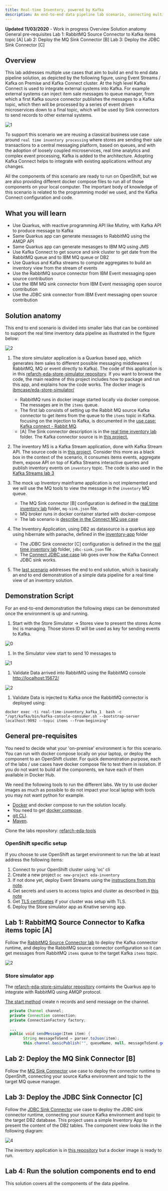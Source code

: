 ```yaml
---
title: Real-time Inventory, powered by Kafka
description: An end-to-end data pipeline lab scenario, connecting multiple components of a realtime inventory system via Kafka Connect.
---
```


<InlineNotification kind="warning">
<strong>Updated 11/03/2020</strong> - Work in progress
</InlineNotification>

<AnchorLinks>
  <AnchorLink>Overview</AnchorLink>
  <AnchorLink>Solution anatomy</AnchorLink>
  <AnchorLink>General pre-requisites</AnchorLink>
  <AnchorLink>Lab 1: RabbitMQ Source Connector to Kafka items topic [A]</AnchorLink>
  <AnchorLink>Lab 2: Deploy the MQ Sink Connector [B]</AnchorLink>
  <AnchorLink>Lab 3: Deploy the JDBC Sink Connector [C]</AnchorLink>
 </AnchorLinks>

## Overview

This lab addresses multiple use cases that aim to build an end to end data pipeline solution, as depicted by the following figure, using Event Streams / Kafka on Premise and Kafka Connect cluster. At the high level Kafka Connect is used to integrate external systems into Kafka. For example external systems can inject item sale messages to queue manager, from which a first Kafka source connector publishes the messages to a Kafka topic, which then will be processed by a series of event driven microservices down to a final topic, which will be used by Sink connectors to send records to other external systems.

 ![1](./images/kconnect-overview.png)

To support this scenario we are reusing a classical business use case around `real time inventory processing` where stores are sending their sale transactions to a central messaging platform, based on queues, and with the adoption of loosely coupled microservices, real time analytics and complex event processing, Kafka is added to the architecture. Adopting Kafka Connect helps to integrate with existing applications without any changes.

All the components of this scenario are ready to run on OpenShift, but we are also providing different docker compose files to run all of those components on your local computer. The important body of knowledge of this scenario is related to the programming model we used, and the Kafka Connect configuration and code.

## What you will learn

* Use Quarkus, with reactive programming API like Mutiny, with Kafka API to produce message to Kafka
* Same Quarkus app can generate messages to RabbitMQ using the AMQP API
* Same Quarkus app can generate mesasges to IBM MQ using JMS
* Use Kafka Connect to get source and sink cluster to get date from the RabbitMQ queue and to IBM MQ queue or DB2
* Use Quarkus and Kafka streams to compute aggregates to build an inventory view from the stream of events
* Use the RabbitMQ source connector from IBM Event messaging open source contribution
* Use the IBM MQ sink connector from IBM Event messaging open source contribution
* Use the JDBC sink connector from IBM Event messaging open source contribution

## Solution anatomy

This end to end scenario is divided into smaller labs that can be combined to support the real time inventory data pipeline as illustrated in the figure below:

 ![2](./images/kconnect-scenario-components.png)

1. The store simulator application is a Quarkus based app, which generates item sales to different possible messaging middlewares ( RabbitMQ, MQ or event directly to Kafka). The code of this application is in this [ refarch-eda-store-simulator repository](https://github.com/ibm-cloud-architecture/refarch-eda-store-simulator). If you want to browse the code, the main readme of this project includes how to package and run this app, and explains how the code works. The docker image is [ibmcase/eda-store-simulator/](https://hub.docker.com/r/ibmcase/eda-store-simulator)

    * RabbitMQ runs in docker image started locally via docker compose. The messages are in the `items` queue.
    * The first lab consists of setting up the Rabbit MQ source Kafka connector to get items from the queue to the `items` topic in Kafka.  focusing on the injection to Kafka, is documented in the [use case: Kafka connect - Rabbit MQ](../../use-cases/connect-rabbitmq/).
    * [A] The Sink connector description is in the [real time inventory lab](https://github.com/ibm-cloud-architecture/refarch-eda-tools) folder. The Kafka connector source is in [this project.](https://github.com/ibm-messaging/kafka-connect-rabbitmq-source)
    
2. The inventory MS is a Kafka Stream application, done with Kafka Stream API. The source code is in [this project](https://github.com/ibm-cloud-architecture/refarch-eda-item-inventory). Consider this more as a black box in the context of the scenario, it consumes items events, aggregate them, expose API on top of Kafka Streams interactive queries and publish inventory events on `inventory` topic. The code is also used in the [Kafka Streams lab 3](../../use-cases/kafka-streams/lab-3/)
3. The mock up Inventory mainframe application is not implemented and we will use the MQ tools to view the message in the `inventory` MQ queue.

    * The MQ Sink connector [B] configuration is defined in the [real time inventory lab](https://github.com/ibm-cloud-architecture/refarch-eda-tools) folder, `mq-sink.json` file.
    * MQ broker runs in docker container started with docker-compose
    * The lab scenario is [describe in the Connect MQ use case ](../../use-cases/connect-mq/)
1. The Inventory Application, using DB2 as datasource is a quarkus app using hibernate with panache, defined in the [inventory-app](https://github.com/ibm-cloud-architecture/refarch-eda-inventory-app) folder

    * The JDBC Sink connector [C] configuration is defined in the the [real time inventory lab](https://github.com/ibm-cloud-architecture/refarch-eda-tools) folder, `jdbc-sink.json` file .
    * The [Connect JDBC use case](../../use-cases/connect-jdbc/) lab goes over how the Kafka Connect JDBC sink works.
1. The [last scenario](#scenario-4:-run-the-solution-components-end-to-end-on-kubernetes) addresses the end to end solution, which is basically an end to end demonstration of a simple data pipeline for a real time view of an inventory solution.

## Demonstration Script 

For an end-to-end demonstration the following steps can be demonstrated once the environment is up and running.

1. Start with the Store Simulator -> Stores view to present the stores Acme Inc is managing. Those stores ID will be used as key for sending events to Kafka.

 ![0](./images/stores-view.png)

1. In the Simulator view start to send 10 messages to 

 ![1](./images/rmq-simulator.png)

1. Validate Data arrived into RabbitMQ using the RabbitMQ console [http://localhost:15672/](http://localhost:15672/#/)

 ![2](../../use-cases/connect-rabbitmq/images/rabbitmq-item-msgs.png)

1. Validate Data is injected to Kafka once the RabbitMQ connector is deployed using:

```shell
docker exec -ti real-time-inventory_kafka_1  bash -c "/opt/kafka/bin/kafka-console-consumer.sh --bootstrap-server localhost:9092 --topic items --from-beginning"

```

## General pre-requisites

<InlineNotification kind="info">You need to decide what your 'on-premise' environment is for this scenario. You can run with docker compose locally on your laptop, or deploy the component to an OpenShift cluster. For quick demonstration purpose, each of the labs / use cases have docker compose file to test them in isolation. If you do not want to build all the components, we have each of them available in Docker Hub.
</InlineNotification>

We need the following tools to run the different labs. We try to use docker images as much as possible to do not impact your local laptop with tools you may not want python for example.

* [Docker](https://docs.docker.com/) and docker compose to run the solution locally.
* You need to get [docker compose](https://docs.docker.com/compose/).
* [git CLI](https://git-scm.com/downloads).
* [Maven](https://maven.apache.org/install.html).

Clone the labs repository: [refarch-eda-tools](https://github.com/ibm-cloud-architecture/refarch-eda-tools)

### OpenShift specific setup

If you choose to use OpenShift as target environment to run the lab at least address the following items:

1. Connect to your OpenShift cluster using 'oc' cli
1. Create a new project `oc new-project eda-inventory`
1. If not done yet, deploy Event Streams using the [instructions from this note](/use-cases/overview/pre-requisites#install-event-streams-using-operators).
1. Get secrets and users to access topics and cluster as described in [this note](/use-cases/overview/pre-requisites#getting-scram-authentication-from-event-streams-on-openshift)
1. Get [TLS certificates](/use-cases/overview/pre-requisites#getting-tls-authentication-from-event-streams-on-openshift) if your cluster was setup with TLS.
1. Deploy the Store simulator app as Knative serving app. 

## Lab 1: RabbitMQ Source Connector to Kafka items topic [A]

Follow the [RabbitMQ Source Connector lab](/use-cases/connect-rabbitmq/) to deploy the Kafka connector runtime, and deploy the RabbitMQ source connector configuration so it can get messages from RabbitMQ `items` queue to the target Kafka `items` topic.

 ![2](../../use-cases/connect-rabbitmq/images/comp-view.png)

### Store simulator app

The [refarch-eda-store-simulator repository](https://github.com/ibm-cloud-architecture/refarch-eda-store-simulator) containts the Quarkus app to integrate with RabbitMQ using AMQP protocol.

[The start method](https://github.com/ibm-cloud-architecture/refarch-eda-store-simulator/blob/79fcb162ca2f4837df5cd73ac0f346af4d767f18/src/main/java/ibm/gse/eda/stores/infrastructure/rabbitmq/RabbitMQItemGenerator.java#L57-L67) create n records and send message on the channel.

```Java
  private Channel channel;
  private Connection connection;
  private ConnectionFactory factory;

  ...
  public void sendMessage(Item item) {
        String messageToSend = parser.toJson(item);
        this.channel.basicPublish("", queueName, null, messageToSend.getBytes());
```

## Lab 2: Deploy the MQ Sink Connector [B]

Follow the [MQ Sink Connector](/use-cases/connect-mq/) use case to deploy the connector runtime to OpenShift, connecting your source Kafka environment and topic to the target MQ queue manager.


## Lab 3: Deploy the JDBC Sink Connector [C]

Follow the [JDBC Sink Connector](/use-cases/connect-jdbc/) use case to deploy the JDBC sink connector runtime, connecting your source Kafka environment and topic to the target DB2 database. This project uses a simple Inventory App to present the content of the DB2 tables. The component view looks like in the following diagram:

 ![4](../../use-cases/connect-jdbc/images/comp-view.png)

The inventory application is in [this repository](https://github.com/ibm-cloud-architecture/refarch-eda-inventory-app) but a docker image is ready to run.

## Lab 4: Run the solution components end to end

This solution covers all the components of the data pipeline. 

